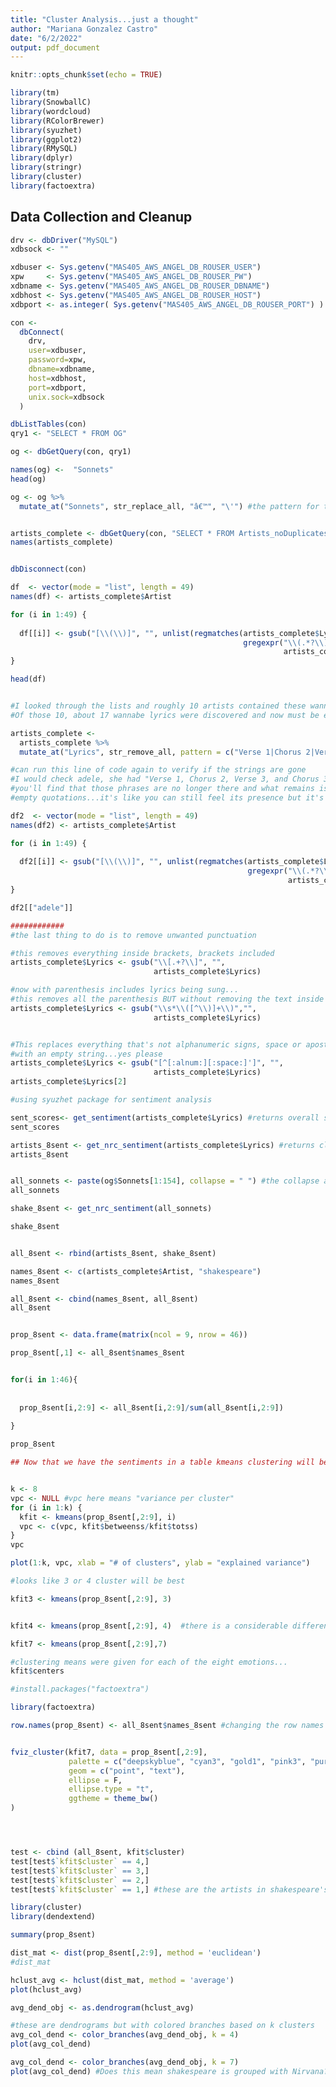 ```yaml
---
title: "Cluster Analysis...just a thought"
author: "Mariana Gonzalez Castro"
date: "6/2/2022"
output: pdf_document
---
```


```r
knitr::opts_chunk$set(echo = TRUE)
```

```r
library(tm)
library(SnowballC)
library(wordcloud)
library(RColorBrewer)
library(syuzhet)
library(ggplot2)
library(RMySQL)
library(dplyr)
library(stringr)
library(cluster)
library(factoextra)
```


## Data Collection and Cleanup
```r
drv <- dbDriver("MySQL")
xdbsock <- ""

xdbuser <- Sys.getenv("MAS405_AWS_ANGEL_DB_ROUSER_USER")
xpw     <- Sys.getenv("MAS405_AWS_ANGEL_DB_ROUSER_PW")
xdbname <- Sys.getenv("MAS405_AWS_ANGEL_DB_ROUSER_DBNAME")
xdbhost <- Sys.getenv("MAS405_AWS_ANGEL_DB_ROUSER_HOST")
xdbport <- as.integer( Sys.getenv("MAS405_AWS_ANGEL_DB_ROUSER_PORT") )

con <-
  dbConnect(
    drv,
    user=xdbuser,
    password=xpw,
    dbname=xdbname,
    host=xdbhost,
    port=xdbport,
    unix.sock=xdbsock
  )

dbListTables(con)
qry1 <- "SELECT * FROM OG"

og <- dbGetQuery(con, qry1)

names(og) <-  "Sonnets"
head(og)

og <- og %>% 
  mutate_at("Sonnets", str_replace_all, "â€™", "\'") #the pattern for the special character may vary from computer to computer


artists_complete <- dbGetQuery(con, "SELECT * FROM Artists_noDuplicates")
names(artists_complete)


dbDisconnect(con)
```

```r
df  <- vector(mode = "list", length = 49)
names(df) <- artists_complete$Artist

for (i in 1:49) {
  
  df[[i]] <- gsub("[\\(\\)]", "", unlist(regmatches(artists_complete$Lyrics[i],
                                                    gregexpr("\\(.*?\\)", 
                                                             artists_complete$Lyrics[i]))))
}

head(df)


#I looked through the lists and roughly 10 artists contained these wannabe lyrics
#Of those 10, about 17 wannabe lyrics were discovered and now must be eliminated

artists_complete <- 
  artists_complete %>% 
  mutate_at("Lyrics", str_remove_all, pattern = c("Verse 1|Chorus 2|Verse 3|Chorus 3|x2|vocal solo|Saxophone solo|fadeout|chorus|Repeat 4 times|bv=|scat singing|4x|x8|x7|x4|2x")) 

#can run this line of code again to verify if the strings are gone
#I would check adele, she had "Verse 1, Chorus 2, Verse 3, and Chorus 3
#you'll find that those phrases are no longer there and what remains is just 
#empty quotations...it's like you can still feel its presence but it's GONE

df2  <- vector(mode = "list", length = 49)
names(df2) <- artists_complete$Artist

for (i in 1:49) {
  
  df2[[i]] <- gsub("[\\(\\)]", "", unlist(regmatches(artists_complete$Lyrics[i],
                                                     gregexpr("\\(.*?\\)", 
                                                              artists_complete$Lyrics[i]))))
}

df2[["adele"]]

############
#the last thing to do is to remove unwanted punctuation

#this removes everything inside brackets, brackets included
artists_complete$Lyrics <- gsub("\\[.+?\\]", "", 
                                artists_complete$Lyrics)

#now with parenthesis includes lyrics being sung...
#this removes all the parenthesis BUT without removing the text inside
artists_complete$Lyrics <- gsub("\\s*\\([^\\)]+\\)","", 
                                artists_complete$Lyrics)


#This replaces everything that's not alphanumeric signs, space or apostrophe 
#with an empty string...yes please
artists_complete$Lyrics <- gsub("[^[:alnum:][:space:]']", "", 
                                artists_complete$Lyrics)
artists_complete$Lyrics[2]
```


```r
#using syuzhet package for sentiment analysis

sent_scores<- get_sentiment(artists_complete$Lyrics) #returns overall sentiment value
sent_scores

artists_8sent <- get_nrc_sentiment(artists_complete$Lyrics) #returns classification into each 8 sentiments + pos/neg
artists_8sent


all_sonnets <- paste(og$Sonnets[1:154], collapse = " ") #the collapse argument allows you to create a single string by concatenating ea element of the vector
all_sonnets

shake_8sent <- get_nrc_sentiment(all_sonnets)

shake_8sent


all_8sent <- rbind(artists_8sent, shake_8sent)

names_8sent <- c(artists_complete$Artist, "shakespeare")
names_8sent

all_8sent <- cbind(names_8sent, all_8sent)
all_8sent


prop_8sent <- data.frame(matrix(ncol = 9, nrow = 46))

prop_8sent[,1] <- all_8sent$names_8sent


for(i in 1:46){
  
  
  prop_8sent[i,2:9] <- all_8sent[i,2:9]/sum(all_8sent[i,2:9])
  
}

prop_8sent
```

```r

## Now that we have the sentiments in a table kmeans clustering will be straightforward. I will use MG's lovely code for this part 


k <- 8
vpc <- NULL #vpc here means "variance per cluster"
for (i in 1:k) {
  kfit <- kmeans(prop_8sent[,2:9], i)
  vpc <- c(vpc, kfit$betweenss/kfit$totss)
}
vpc

plot(1:k, vpc, xlab = "# of clusters", ylab = "explained variance")

#looks like 3 or 4 cluster will be best

kfit3 <- kmeans(prop_8sent[,2:9], 3)


kfit4 <- kmeans(prop_8sent[,2:9], 4)  #there is a considerable difference in groupings when using 3 groups vs 4 groups

kfit7 <- kmeans(prop_8sent[,2:9],7)

#clustering means were given for each of the eight emotions...
kfit$centers

#install.packages("factoextra")

library(factoextra)

row.names(prop_8sent) <- all_8sent$names_8sent #changing the row names so they will show up as labels for each point


fviz_cluster(kfit7, data = prop_8sent[,2:9],
             palette = c("deepskyblue", "cyan3", "gold1", "pink3", "purple2", "red", "salmon4"), 
             geom = c("point", "text"),
             ellipse = F,
             ellipse.type = "t", 
             ggtheme = theme_bw()
)




test <- cbind (all_8sent, kfit$cluster)
test[test$`kfit$cluster` == 4,]
test[test$`kfit$cluster` == 3,]
test[test$`kfit$cluster` == 2,]  
test[test$`kfit$cluster` == 1,] #these are the artists in shakespeare's cluster

```

```r
library(cluster)
library(dendextend)

summary(prop_8sent)

dist_mat <- dist(prop_8sent[,2:9], method = 'euclidean')
#dist_mat

hclust_avg <- hclust(dist_mat, method = 'average')
plot(hclust_avg)

avg_dend_obj <- as.dendrogram(hclust_avg)

#these are dendrograms but with colored branches based on k clusters
avg_col_dend <- color_branches(avg_dend_obj, k = 4)
plot(avg_col_dend)

avg_col_dend <- color_branches(avg_dend_obj, k = 7)
plot(avg_col_dend) #Does this mean shakespeare is grouped with Nirvana???

```


